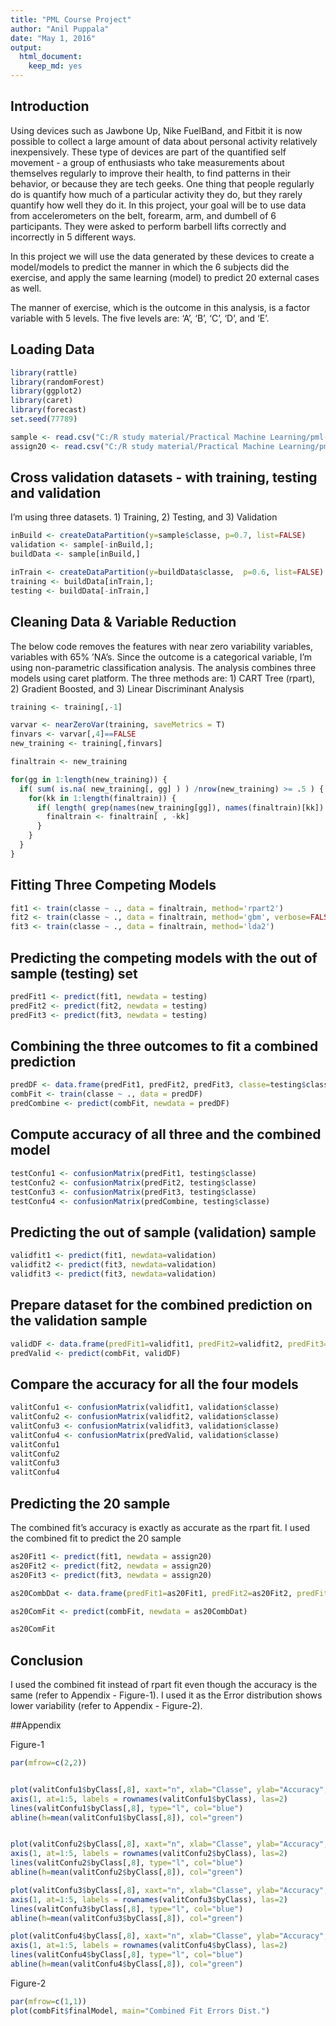 ```yaml
---
title: "PML Course Project"
author: "Anil Puppala"
date: "May 1, 2016"
output: 
  html_document: 
    keep_md: yes
---
```



## Introduction

Using devices such as Jawbone Up, Nike FuelBand, and Fitbit it is now possible to collect a large amount of data about personal activity relatively inexpensively. These type of devices are part of the quantified self movement - a group of enthusiasts who take measurements about themselves regularly to improve their health, to find patterns in their behavior, or because they are tech geeks. One thing that people regularly do is quantify how much of a particular activity they do, but they rarely quantify how well they do it. In this project, your goal will be to use data from accelerometers on the belt, forearm, arm, and dumbell of 6 participants. They were asked to perform barbell lifts correctly and incorrectly in 5 different ways.

In this project we will use the data generated by these devices to create a model/models to predict the manner in which the 6 subjects did the exercise, and apply the same learning (model) to predict 20 external cases as well.

The manner of exercise, which is the outcome in this analysis, is a factor variable with 5 levels. The five levels are: 'A', 'B', 'C', 'D', and 'E'.

## Loading Data
```r
library(rattle)
library(randomForest)
library(ggplot2)
library(caret)
library(forecast)
set.seed(77789)

sample <- read.csv("C:/R study material/Practical Machine Learning/pml-training.csv", na.strings=c("NA","#DIV/0!",""))
assign20 <- read.csv("C:/R study material/Practical Machine Learning/pml-testing.csv", na.strings=c("NA","#DIV/0!",""))
```

## Cross validation datasets - with training, testing and validation
I'm using three datasets. 1) Training, 2) Testing, and 3) Validation
```r
inBuild <- createDataPartition(y=sample$classe, p=0.7, list=FALSE)
validation <- sample[-inBuild,]; 
buildData <- sample[inBuild,]

inTrain <- createDataPartition(y=buildData$classe,  p=0.6, list=FALSE)
training <- buildData[inTrain,]; 
testing <- buildData[-inTrain,]
```

## Cleaning Data & Variable Reduction
The below code removes the features with near zero variability variables, variables with 65% 'NA's. Since the outcome is a categorical variable, I'm using non-parametric classification analysis. The analysis combines three models using caret platform. The three methods are: 1) CART Tree (rpart), 2) Gradient Boosted, and 3) Linear Discriminant Analysis

```r
training <- training[,-1]

varvar <- nearZeroVar(training, saveMetrics = T)
finvars <- varvar[,4]==FALSE
new_training <- training[,finvars]

finaltrain <- new_training 

for(gg in 1:length(new_training)) { 
  if( sum( is.na( new_training[, gg] ) ) /nrow(new_training) >= .5 ) { 
    for(kk in 1:length(finaltrain)) {
      if( length( grep(names(new_training[gg]), names(finaltrain)[kk]) ) ==1)  { 
        finaltrain <- finaltrain[ , -kk] 
      }   
    } 
  }
}
```

## Fitting Three Competing Models

```r
fit1 <- train(classe ~ ., data = finaltrain, method='rpart2')
fit2 <- train(classe ~ ., data = finaltrain, method='gbm', verbose=FALSE)
fit3 <- train(classe ~ ., data = finaltrain, method='lda2')
```

## Predicting the competing models with the out of sample (testing) set

```r
predFit1 <- predict(fit1, newdata = testing)
predFit2 <- predict(fit2, newdata = testing)
predFit3 <- predict(fit3, newdata = testing)
```

## Combining the three outcomes to fit a combined prediction

```r
predDF <- data.frame(predFit1, predFit2, predFit3, classe=testing$classe)
combFit <- train(classe ~ ., data = predDF)
predCombine <- predict(combFit, newdata = predDF)
```

## Compute accuracy of all three and the combined model

```r
testConfu1 <- confusionMatrix(predFit1, testing$classe)
testConfu2 <- confusionMatrix(predFit2, testing$classe)
testConfu3 <- confusionMatrix(predFit3, testing$classe)
testConfu4 <- confusionMatrix(predCombine, testing$classe)
```


## Predicting the out of sample (validation) sample
```r
validfit1 <- predict(fit1, newdata=validation)
validfit2 <- predict(fit3, newdata=validation)
validfit3 <- predict(fit3, newdata=validation)
```

## Prepare dataset for the combined prediction on the validation sample
```r
validDF <- data.frame(predFit1=validfit1, predFit2=validfit2, predFit3=validfit3)
predValid <- predict(combFit, validDF)
```

## Compare the accuracy for all the four models
```r
valitConfu1 <- confusionMatrix(validfit1, validation$classe)
valitConfu2 <- confusionMatrix(validfit2, validation$classe)
valitConfu3 <- confusionMatrix(validfit3, validation$classe)
valitConfu4 <- confusionMatrix(predValid, validation$classe)
valitConfu1
valitConfu2
valitConfu3
valitConfu4
```

## Predicting the 20 sample
The combined fit's accuracy is exactly as accurate as the rpart fit. I used the combined fit to predict the 20 sample
```r
as20Fit1 <- predict(fit1, newdata = assign20)
as20Fit2 <- predict(fit2, newdata = assign20)
as20Fit3 <- predict(fit3, newdata = assign20)

as20CombDat <- data.frame(predFit1=as20Fit1, predFit2=as20Fit2, predFit3=as20Fit3)

as20ComFit <- predict(combFit, newdata = as20CombDat)

as20ComFit
```

## Conclusion
I used the combined fit instead of rpart fit even though the accuracy is the same (refer to Appendix - Figure-1). I used it as the Error distribution shows lower variability (refer to Appendix - Figure-2).

##Appendix

Figure-1
```r
par(mfrow=c(2,2))


plot(valitConfu1$byClass[,8], xaxt="n", xlab="Classe", ylab="Accuracy", main="rpart Accuracy")
axis(1, at=1:5, labels = rownames(valitConfu1$byClass), las=2)
lines(valitConfu1$byClass[,8], type="l", col="blue")
abline(h=mean(valitConfu1$byClass[,8]), col="green")


plot(valitConfu2$byClass[,8], xaxt="n", xlab="Classe", ylab="Accuracy", main="GBM Accuracy")
axis(1, at=1:5, labels = rownames(valitConfu2$byClass), las=2)
lines(valitConfu2$byClass[,8], type="l", col="blue")
abline(h=mean(valitConfu2$byClass[,8]), col="green")

plot(valitConfu3$byClass[,8], xaxt="n", xlab="Classe", ylab="Accuracy", main="LDA Accuracy")
axis(1, at=1:5, labels = rownames(valitConfu3$byClass), las=2)
lines(valitConfu3$byClass[,8], type="l", col="blue")
abline(h=mean(valitConfu3$byClass[,8]), col="green")

plot(valitConfu4$byClass[,8], xaxt="n", xlab="Classe", ylab="Accuracy", main="Combined Fit Accuracy")
axis(1, at=1:5, labels = rownames(valitConfu4$byClass), las=2)
lines(valitConfu4$byClass[,8], type="l", col="blue")
abline(h=mean(valitConfu4$byClass[,8]), col="green")
```

Figure-2
```r
par(mfrow=c(1,1))
plot(combFit$finalModel, main="Combined Fit Errors Dist.")
```
